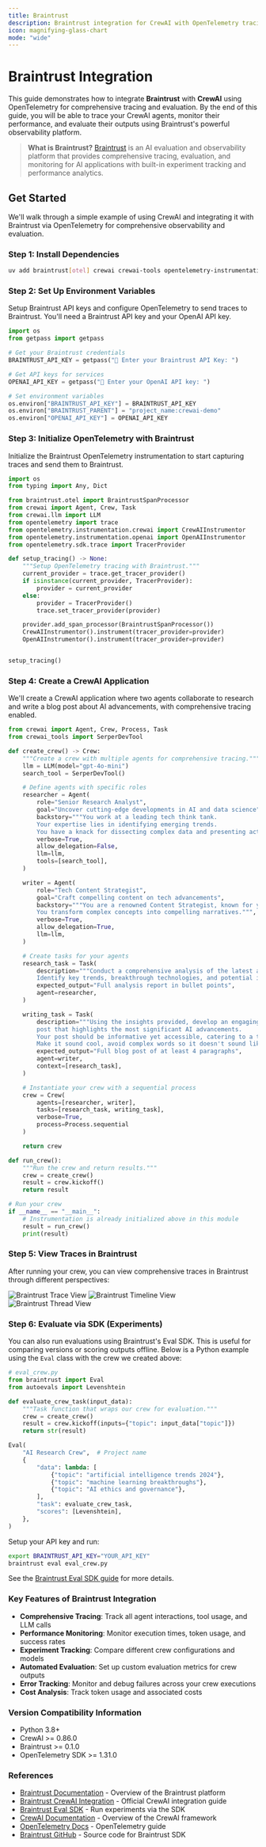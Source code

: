 ```yaml
---
title: Braintrust
description: Braintrust integration for CrewAI with OpenTelemetry tracing and evaluation
icon: magnifying-glass-chart
mode: "wide"
---
```


# Braintrust Integration

This guide demonstrates how to integrate **Braintrust** with **CrewAI** using OpenTelemetry for comprehensive tracing and evaluation. By the end of this guide, you will be able to trace your CrewAI agents, monitor their performance, and evaluate their outputs using Braintrust's powerful observability platform.

> **What is Braintrust?** [Braintrust](https://www.braintrust.dev) is an AI evaluation and observability platform that provides comprehensive tracing, evaluation, and monitoring for AI applications with built-in experiment tracking and performance analytics.

## Get Started

We'll walk through a simple example of using CrewAI and integrating it with Braintrust via OpenTelemetry for comprehensive observability and evaluation.

### Step 1: Install Dependencies

```bash
uv add braintrust[otel] crewai crewai-tools opentelemetry-instrumentation-openai opentelemetry-instrumentation-crewai python-dotenv
```

### Step 2: Set Up Environment Variables

Setup Braintrust API keys and configure OpenTelemetry to send traces to Braintrust. You'll need a Braintrust API key and your OpenAI API key.

```python
import os
from getpass import getpass

# Get your Braintrust credentials
BRAINTRUST_API_KEY = getpass("🔑 Enter your Braintrust API Key: ")

# Get API keys for services
OPENAI_API_KEY = getpass("🔑 Enter your OpenAI API key: ")

# Set environment variables
os.environ["BRAINTRUST_API_KEY"] = BRAINTRUST_API_KEY
os.environ["BRAINTRUST_PARENT"] = "project_name:crewai-demo"
os.environ["OPENAI_API_KEY"] = OPENAI_API_KEY
```

### Step 3: Initialize OpenTelemetry with Braintrust

Initialize the Braintrust OpenTelemetry instrumentation to start capturing traces and send them to Braintrust.

```python
import os
from typing import Any, Dict

from braintrust.otel import BraintrustSpanProcessor
from crewai import Agent, Crew, Task
from crewai.llm import LLM
from opentelemetry import trace
from opentelemetry.instrumentation.crewai import CrewAIInstrumentor
from opentelemetry.instrumentation.openai import OpenAIInstrumentor
from opentelemetry.sdk.trace import TracerProvider

def setup_tracing() -> None:
    """Setup OpenTelemetry tracing with Braintrust."""
    current_provider = trace.get_tracer_provider()
    if isinstance(current_provider, TracerProvider):
        provider = current_provider
    else:
        provider = TracerProvider()
        trace.set_tracer_provider(provider)

    provider.add_span_processor(BraintrustSpanProcessor())
    CrewAIInstrumentor().instrument(tracer_provider=provider)
    OpenAIInstrumentor().instrument(tracer_provider=provider)


setup_tracing()
```

### Step 4: Create a CrewAI Application

We'll create a CrewAI application where two agents collaborate to research and write a blog post about AI advancements, with comprehensive tracing enabled.

```python
from crewai import Agent, Crew, Process, Task
from crewai_tools import SerperDevTool

def create_crew() -> Crew:
    """Create a crew with multiple agents for comprehensive tracing."""
    llm = LLM(model="gpt-4o-mini")
    search_tool = SerperDevTool()

    # Define agents with specific roles
    researcher = Agent(
        role="Senior Research Analyst",
        goal="Uncover cutting-edge developments in AI and data science",
        backstory="""You work at a leading tech think tank.
        Your expertise lies in identifying emerging trends.
        You have a knack for dissecting complex data and presenting actionable insights.""",
        verbose=True,
        allow_delegation=False,
        llm=llm,
        tools=[search_tool],
    )

    writer = Agent(
        role="Tech Content Strategist",
        goal="Craft compelling content on tech advancements",
        backstory="""You are a renowned Content Strategist, known for your insightful and engaging articles.
        You transform complex concepts into compelling narratives.""",
        verbose=True,
        allow_delegation=True,
        llm=llm,
    )

    # Create tasks for your agents
    research_task = Task(
        description="""Conduct a comprehensive analysis of the latest advancements in AI in 2024.
        Identify key trends, breakthrough technologies, and potential industry impacts.""",
        expected_output="Full analysis report in bullet points",
        agent=researcher,
    )

    writing_task = Task(
        description="""Using the insights provided, develop an engaging blog
        post that highlights the most significant AI advancements.
        Your post should be informative yet accessible, catering to a tech-savvy audience.
        Make it sound cool, avoid complex words so it doesn't sound like AI.""",
        expected_output="Full blog post of at least 4 paragraphs",
        agent=writer,
        context=[research_task],
    )

    # Instantiate your crew with a sequential process
    crew = Crew(
        agents=[researcher, writer], 
        tasks=[research_task, writing_task], 
        verbose=True, 
        process=Process.sequential
    )

    return crew

def run_crew():
    """Run the crew and return results."""
    crew = create_crew()
    result = crew.kickoff()
    return result

# Run your crew
if __name__ == "__main__":
    # Instrumentation is already initialized above in this module
    result = run_crew()
    print(result)
```

### Step 5: View Traces in Braintrust

After running your crew, you can view comprehensive traces in Braintrust through different perspectives:

<Tabs>
  <Tab title="Trace">
    <Frame>
      <img src="/images/braintrust-trace-view.png" alt="Braintrust Trace View"/>
    </Frame>
  </Tab>
  
  <Tab title="Timeline">
    <Frame>
      <img src="/images/braintrust-timeline-view.png" alt="Braintrust Timeline View"/>
    </Frame>
  </Tab>
  
  <Tab title="Thread">
    <Frame>
      <img src="/images/braintrust-thread-view.png" alt="Braintrust Thread View"/>
    </Frame>
  </Tab>
</Tabs>

### Step 6: Evaluate via SDK (Experiments)

You can also run evaluations using Braintrust's Eval SDK. This is useful for comparing versions or scoring outputs offline. Below is a Python example using the `Eval` class with the crew we created above:

```python
# eval_crew.py
from braintrust import Eval
from autoevals import Levenshtein

def evaluate_crew_task(input_data):
    """Task function that wraps our crew for evaluation."""
    crew = create_crew()
    result = crew.kickoff(inputs={"topic": input_data["topic"]})
    return str(result)

Eval(
    "AI Research Crew",  # Project name
    {
        "data": lambda: [
            {"topic": "artificial intelligence trends 2024"},
            {"topic": "machine learning breakthroughs"},
            {"topic": "AI ethics and governance"},
        ],
        "task": evaluate_crew_task,
        "scores": [Levenshtein],
    },
)
```

Setup your API key and run:

```bash
export BRAINTRUST_API_KEY="YOUR_API_KEY"
braintrust eval eval_crew.py
```

See the [Braintrust Eval SDK guide](https://www.braintrust.dev/docs/start/eval-sdk) for more details.

### Key Features of Braintrust Integration

- **Comprehensive Tracing**: Track all agent interactions, tool usage, and LLM calls
- **Performance Monitoring**: Monitor execution times, token usage, and success rates
- **Experiment Tracking**: Compare different crew configurations and models
- **Automated Evaluation**: Set up custom evaluation metrics for crew outputs
- **Error Tracking**: Monitor and debug failures across your crew executions
- **Cost Analysis**: Track token usage and associated costs

### Version Compatibility Information
- Python 3.8+
- CrewAI >= 0.86.0
- Braintrust >= 0.1.0
- OpenTelemetry SDK >= 1.31.0

### References
- [Braintrust Documentation](https://www.braintrust.dev/docs) - Overview of the Braintrust platform
- [Braintrust CrewAI Integration](https://www.braintrust.dev/docs/integrations/crew-ai) - Official CrewAI integration guide
- [Braintrust Eval SDK](https://www.braintrust.dev/docs/start/eval-sdk) - Run experiments via the SDK
- [CrewAI Documentation](https://docs.crewai.com/) - Overview of the CrewAI framework
- [OpenTelemetry Docs](https://opentelemetry.io/docs/) - OpenTelemetry guide
- [Braintrust GitHub](https://github.com/braintrustdata/braintrust) - Source code for Braintrust SDK

